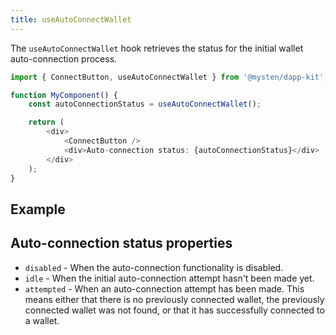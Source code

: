 ```yaml
---
title: useAutoConnectWallet
---
```



The `useAutoConnectWallet` hook retrieves the status for the initial wallet auto-connection process.

```ts
import { ConnectButton, useAutoConnectWallet } from '@mysten/dapp-kit';

function MyComponent() {
	const autoConnectionStatus = useAutoConnectWallet();

	return (
		<div>
			<ConnectButton />
			<div>Auto-connection status: {autoConnectionStatus}</div>
		</div>
	);
}
```

## Example

<UseAutoConnectionStatusExample />

## Auto-connection status properties

- `disabled` - When the auto-connection functionality is disabled.
- `idle` - When the initial auto-connection attempt hasn't been made yet.
- `attempted` - When an auto-connection attempt has been made. This means either that there is no
  previously connected wallet, the previously connected wallet was not found, or that it has
  successfully connected to a wallet.
